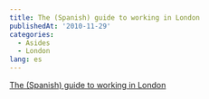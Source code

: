 ```yaml
---
title: The (Spanish) guide to working in London
publishedAt: '2010-11-29'
categories:
  - Asides
  - London
lang: es
---
```


[The (Spanish) guide to working in London](http://soledadpenades.com/2010/11/23/the-spanish-guide-to-working-in-london/)
